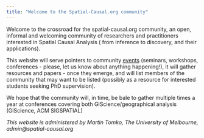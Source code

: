 ```yaml
---
title: "Welcome to the Spatial-Causal.org community"
---
```


Welcome to the crossroad for the spatial-causal.org community, an open, informal and welcoming community of researchers and practitioners interested in Spatial Causal Analysis ( from inference to discovery, and their applications).  

This website will serve pointers to community [events](events.qmd) (seminars, workshops, conferences - please, let us know about anything happening!), it will gather resources and papers - once they emerge, and will list members of the community that may want to be listed (possibly as a resource for interested students seeking PhD supervision).

We hope that the community will, in time, be bale to gather multiple times a year at conferences covering both GIScience/geographical analysis (GIScience, ACM SIGSPATIAL)

*This website is administered by Martin Tomko, The University of Melbourne, admin@spatial-causal.org*